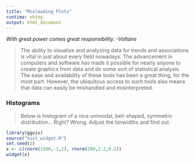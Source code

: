 ```yaml
---
title: "Misleading Plots"
runtime: shiny
output: html_document
---
```


*With great power comes great responsibility. -Voltaire*

> The ability to visualize and analyzing data for trends and associations is vital in just about every field nowadays. The advancement in computers and software has made it possible for nearly anyone to create graphics from data and do some sort of statistical analysis. The ease and availability of these tools has been a great thing, for the most part. However, the ubiquitous access to such tools also means that data can easily be mishandled and misinterpreted.

### Histograms

> Below is histogram of a nice unimodal, bell-shaped, symmetric distribution... Right? Wrong. Adjust the binwidths and find out.


```r
library(ggvis)
source("hist_widget.R")
set.seed(2)
x <- c(rnorm(1500,-1,2), rnorm(200,2.2,0.2))
widget(x)
```

